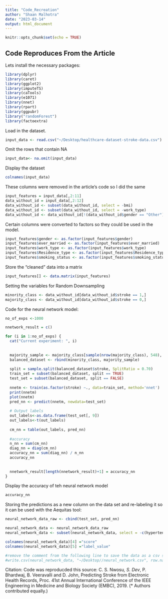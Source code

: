 ```yaml
---
title: "Code_Recreation"
author: "Shaan Malhotra"
date: "2023-03-14"
output: html_document
---
```


```r
knitr::opts_chunk$set(echo = TRUE)
```

## Code Reproduces From the Article

Lets install the necessary packages:
```r
library(dplyr)
library(caret)
library(ggplot2)
library(imputeTS)
library(caTools)
library(e1071)
library(nnet)
library(rpart)
library(ggpubr)
library("randomForest")
library(factoextra)
```

Load in the dataset. 
```r
input_data <- read.csv("~/Desktop/healthcare-dataset-stroke-data.csv")
```

Omit the rows that contain NA
```r
input_data<- na.omit(input_data)
```

Display the dataset
```r
colnames(input_data)
```

These columns were removed in the article's code so I did the same
```r
input_features = input_data[,2:11]
data_without_id = input_data[,2:12]
data_without_id <- subset(data_without_id, select = -bmi)
data_without_id <- subset(data_without_id, select = -work_type)
data_without_id <- data_without_id[!(data_without_id$gender == "Other"), ]
```

Certain columns were converted to factors so they could be used in the model.
```r
input_features$gender <- as.factor(input_features$gender)
input_features$ever_married <- as.factor(input_features$ever_married)
input_features$work_type <- as.factor(input_features$work_type)
input_features$Residence_type <- as.factor(input_features$Residence_type)
input_features$smoking_status <- as.factor(input_features$smoking_status)
```

Store the "cleaned" data into a matrix
```r
input_features[] <- data.matrix(input_features)
```

Setting the variables for Random Downsampling 
```r
minority_class <- data_without_id[data_without_id$stroke == 1,]
majority_class <- data_without_id[data_without_id$stroke == 0,]
```

Code for the neural network model:
```r
no_of_exps <-1000

nnetwork_result = c()

for (i in 1:no_of_exps) {
  cat("Current experiment: ", i)
  
  
  majority_sample <- majority_class[sample(nrow(majority_class), 548), ]
  balanced_dataset <- rbind(minority_class, majority_sample)
  
  split = sample.split(balanced_dataset$stroke, SplitRatio = 0.70)
  train_set = subset(balanced_dataset, split == TRUE)
  test_set = subset(balanced_dataset, split == FALSE)
  
  nnetm <- train(as.factor(stroke) ~., data=train_set, method='nnet')
  print(nnetm)
  plot(nnetm)
  pred_nn <- predict(nnetm, newdata=test_set)
  
  # Output labels
  out_labels<-as.data.frame(test_set[, 9])
  out_labels<-t(out_labels)
  
  cm_nn = table(out_labels, pred_nn)
  
  #accuracy
  n_nn = sum(cm_nn)
  diag_nn = diag(cm_nn)
  accuracy_nn = sum(diag_nn) / n_nn
  accuracy_nn
  
  
  nnetwork_result[length(nnetwork_result)+1] = accuracy_nn
}
```

Display the accuracy of teh neural network model
```r
accuracy_nn
```

Storing the predictions as a new column on the data set and re-labeling it so it can be used with the Aequitas tool:

```r
neural_network_data_raw <- cbind(test_set, pred_nn)

neural_network_data <- neural_network_data_raw
neural_network_data <- subset(neural_network_data, select = -c(hypertension, heart_disease, avg_glucose_level, ever_married, smoking_status))

colnames(neural_network_data)[4] ="score"
colnames(neural_network_data)[5] ="label_value"

#remove the comment from the following line to save the data as a csv so it can be put into Aequitas 
#write.csv(neural_network_data, "~/Desktop//neural_network.csv", row.names=FALSE)
```




Citation:
Code was reproducded this source: 
C. S. Nwosu*, S. Dev*, P. Bhardwaj, B. Veeravalli and D. John, Predicting Stroke from Electronic Health Records, Proc. 41st Annual International Conference of the IEEE Engineering in Medicine and Biology Society (EMBC), 2019. (* Authors contributed equally.)
